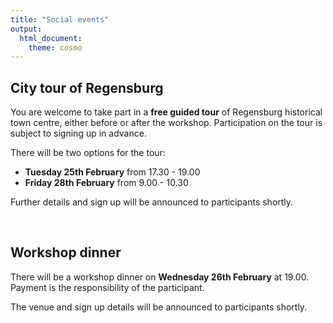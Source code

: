 ```yaml
---
title: "Social events"
output:
  html_document:
    theme: cosmo
---
```


<!-- <style type="text/css"> -->

<!-- body { -->

<!--  background-image: url("coming_soon.jpg"); -->

<!--  background-position: center top; -->

<!--  background-size: 100% auto; -->

<!-- } -->

<!-- </style>  -->

```{=html}
<style type="text/css">
h1.title {
  font-size: 36px;
  color: DarkRed;
  text-align: center;
}
</style>
```
<!-- ![](images/coming_soon3.gif){width=100%} -->

## City tour of Regensburg

You are welcome to take part in a **free guided tour** of Regensburg historical town centre, either before or after the workshop. Participation on the tour is subject to signing up in advance.

There will be two options for the tour:

<ul>

<li>**Tuesday 25th February** from 17.30 - 19.00
</li>

<li>**Friday 28th February** from 9.00 - 10.30
</li>

</ul>

Further details and sign up will be announced to participants shortly.

<br>

## Workshop dinner

There will be a workshop dinner on **Wednesday 26th February** at 19.00. Payment is the responsibility of the participant.

The venue and sign up details will be announced to participants shortly.